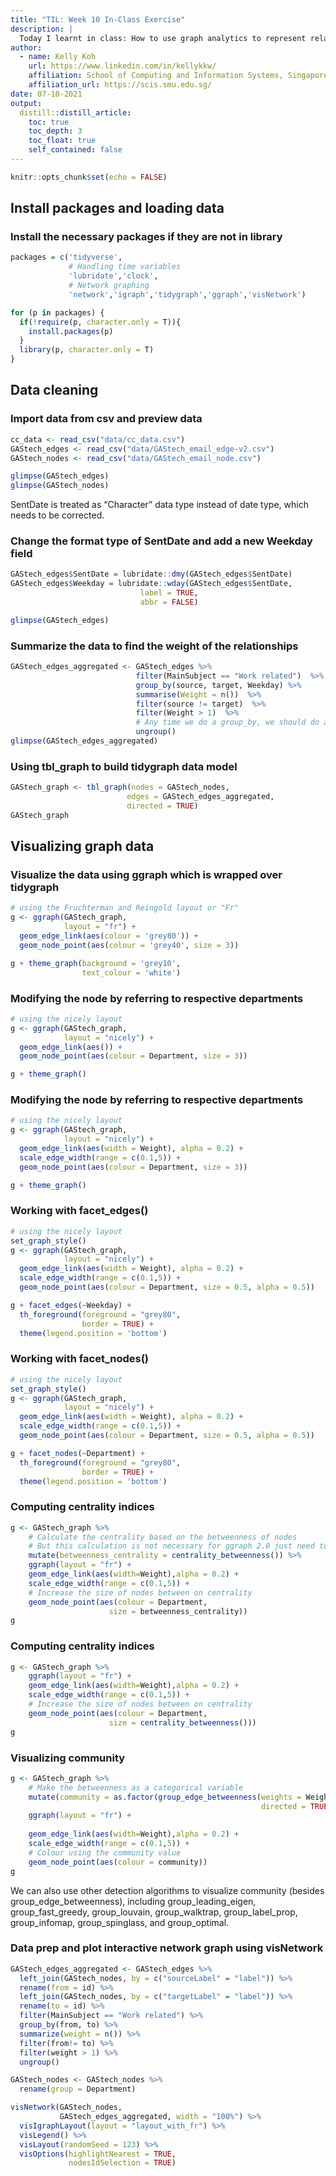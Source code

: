 ```yaml
---
title: "TIL: Week 10 In-Class Exercise"
description: |
  Today I learnt in class: How to use graph analytics to represent relationships and finding connected components. 
author:
  - name: Kelly Koh
    url: https://www.linkedin.com/in/kellykkw/
    affiliation: School of Computing and Information Systems, Singapore Management University
    affiliation_url: https://scis.smu.edu.sg/
date: 07-10-2021
output:
  distill::distill_article:
    toc: true
    toc_depth: 3
    toc_float: true
    self_contained: false
---
```



```r
knitr::opts_chunk$set(echo = FALSE)
```

## Install packages and loading data

### Install the necessary packages if they are not in library
```r
packages = c('tidyverse',
             # Handling time variables
             'lubridate','clock',
             # Network graphing
             'network','igraph','tidygraph','ggraph','visNetwork')

for (p in packages) {
  if(!require(p, character.only = T)){
    install.packages(p)
  }
  library(p, character.only = T)
}
```

## Data cleaning

### Import data from csv and preview data
```r
cc_data <- read_csv("data/cc_data.csv")
GAStech_edges <- read_csv("data/GAStech_email_edge-v2.csv")
GAStech_nodes <- read_csv("data/GAStech_email_node.csv")

glimpse(GAStech_edges)
glimpse(GAStech_nodes)
```
SentDate is treated as "Character" data type instead of date type, which needs to be corrected.

### Change the format type of SentDate and add a new Weekday field
```r
GAStech_edges$SentDate = lubridate::dmy(GAStech_edges$SentDate)
GAStech_edges$Weekday = lubridate::wday(GAStech_edges$SentDate,
                             label = TRUE,
                             abbr = FALSE)

glimpse(GAStech_edges)
```


### Summarize the data to find the weight of the relationships
```r
GAStech_edges_aggregated <- GAStech_edges %>%
                            filter(MainSubject == "Work related")  %>%
                            group_by(source, target, Weekday) %>%
                            summarise(Weight = n())  %>%
                            filter(source != target)  %>%
                            filter(Weight > 1)  %>%
                            # Any time we do a group_by, we should do an ungroup
                            ungroup()
glimpse(GAStech_edges_aggregated)
```


### Using tbl_graph to build tidygraph data model
```r
GAStech_graph <- tbl_graph(nodes = GAStech_nodes,
                          edges = GAStech_edges_aggregated,
                          directed = TRUE)
GAStech_graph
```

## Visualizing graph data

### Visualize the data using ggraph which is wrapped over tidygraph
```r
# using the Fruchterman and Reingold layout or "Fr"
g <- ggraph(GAStech_graph,
            layout = "fr") + 
  geom_edge_link(aes(colour = 'grey80')) + 
  geom_node_point(aes(colour = 'grey40', size = 3)) 

g + theme_graph(background = 'grey10',
                text_colour = 'white')
```

### Modifying the node by referring to respective departments
```r
# using the nicely layout 
g <- ggraph(GAStech_graph,
            layout = "nicely") + 
  geom_edge_link(aes()) + 
  geom_node_point(aes(colour = Department, size = 3)) 

g + theme_graph()
```

### Modifying the node by referring to respective departments
```r
# using the nicely layout 
g <- ggraph(GAStech_graph,
            layout = "nicely") + 
  geom_edge_link(aes(width = Weight), alpha = 0.2) +
  scale_edge_width(range = c(0.1,5)) +
  geom_node_point(aes(colour = Department, size = 3)) 

g + theme_graph()
```

### Working with facet_edges()
```r
# using the nicely layout 
set_graph_style()
g <- ggraph(GAStech_graph,
            layout = "nicely") + 
  geom_edge_link(aes(width = Weight), alpha = 0.2) +
  scale_edge_width(range = c(0.1,5)) +
  geom_node_point(aes(colour = Department, size = 0.5, alpha = 0.5)) 

g + facet_edges(~Weekday) +
  th_foreground(foreground = "grey80",
                border = TRUE) +
  theme(legend.position = 'bottom')
```

### Working with facet_nodes()
```r
# using the nicely layout 
set_graph_style()
g <- ggraph(GAStech_graph,
            layout = "nicely") + 
  geom_edge_link(aes(width = Weight), alpha = 0.2) +
  scale_edge_width(range = c(0.1,5)) +
  geom_node_point(aes(colour = Department, size = 0.5, alpha = 0.5))  

g + facet_nodes(~Department) +
  th_foreground(foreground = "grey80",
                border = TRUE) +
  theme(legend.position = 'bottom')
```

### Computing centrality indices
```r
g <- GAStech_graph %>%
    # Calculate the centrality based on the betweenness of nodes 
    # But this calculation is not necessary for ggraph 2.0 just need to indicate centrality_betweenness() under size
    mutate(betweenness_centrality = centrality_betweenness()) %>%
    ggraph(layout = "fr") +
    geom_edge_link(aes(width=Weight),alpha = 0.2) +
    scale_edge_width(range = c(0.1,5)) +
    # Increase the size of nodes between on centrality
    geom_node_point(aes(colour = Department,
                      size = betweenness_centrality))
g
```

### Computing centrality indices
```r
g <- GAStech_graph %>%
    ggraph(layout = "fr") +
    geom_edge_link(aes(width=Weight),alpha = 0.2) +
    scale_edge_width(range = c(0.1,5)) +
    # Increase the size of nodes between on centrality
    geom_node_point(aes(colour = Department,
                      size = centrality_betweenness()))
g
```

### Visualizing community
```r
g <- GAStech_graph %>%
    # Make the betweenness as a categorical variable
    mutate(community = as.factor(group_edge_betweenness(weights = Weight, 
                                                        directed = TRUE))) %>%
    ggraph(layout = "fr") +
    
    geom_edge_link(aes(width=Weight),alpha = 0.2) +
    scale_edge_width(range = c(0.1,5)) +
    # Colour using the community value
    geom_node_point(aes(colour = community))
g


```
We can also use other detection algorithms to visualize community (besides group_edge_betweenness), including group_leading_eigen, group_fast_greedy, group_louvain, group_walktrap, group_label_prop, group_infomap, group_spinglass, and group_optimal.  


### Data prep and plot interactive network graph using visNetwork
```r
GAStech_edges_aggregated <- GAStech_edges %>%
  left_join(GAStech_nodes, by = c("sourceLabel" = "label")) %>%
  rename(from = id) %>%
  left_join(GAStech_nodes, by = c("targetLabel" = "label")) %>%
  rename(to = id) %>%
  filter(MainSubject == "Work related") %>%
  group_by(from, to) %>%
  summarize(weight = n()) %>%
  filter(from!= to) %>%
  filter(weight > 1) %>%
  ungroup()

GAStech_nodes <- GAStech_nodes %>%
  rename(group = Department)

visNetwork(GAStech_nodes,
           GAStech_edges_aggregated, width = "100%") %>%
  visIgraphLayout(layout = "layout_with_fr") %>%
  visLegend() %>%
  visLayout(randomSeed = 123) %>%
  visOptions(highlightNearest = TRUE,
             nodesIdSelection = TRUE)
```

